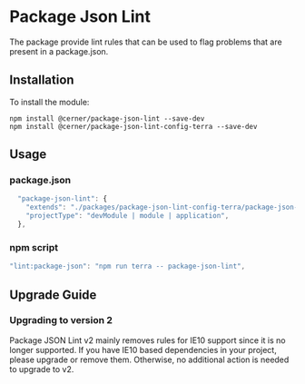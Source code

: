 
<Badge />

# Package Json Lint
The package provide lint rules that can be used to flag problems that are present in a package.json.


## Installation

To install the module:

```shell
npm install @cerner/package-json-lint --save-dev
npm install @cerner/package-json-lint-config-terra --save-dev
```

## Usage

### package.json
```js
  "package-json-lint": {
    "extends": "./packages/package-json-lint-config-terra/package-json-lint.config.js",
    "projectType": "devModule | module | application",
  },
```

### npm script

```js
"lint:package-json": "npm run terra -- package-json-lint",
```

## Upgrade Guide

### Upgrading to version 2

Package JSON Lint v2 mainly removes rules for IE10 support since it is no longer supported. 
If you have IE10 based dependencies in your project, please upgrade or remove them. 
Otherwise, no additional action is needed to upgrade to v2.
